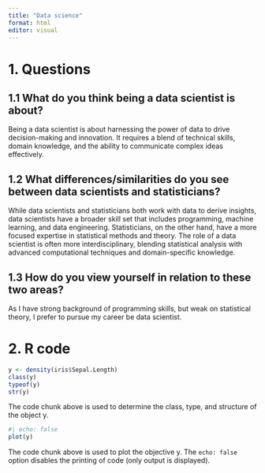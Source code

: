 ```yaml
---
title: "Data science"
format: html
editor: visual
---
```

# 1. Questions

## 1.1 What do you think being a data scientist is about?

Being a data scientist is about harnessing the power of data to drive decision-making and innovation. It requires a blend of technical skills, domain knowledge, and the ability to communicate complex ideas effectively.

## 1.2 What differences/similarities do you see between data scientists and statisticians?

While data scientists and statisticians both work with data to derive insights, data scientists have a broader skill set that includes programming, machine learning, and data engineering. Statisticians, on the other hand, have a more focused expertise in statistical methods and theory. The role of a data scientist is often more interdisciplinary, blending statistical analysis with advanced computational techniques and domain-specific knowledge.

## 1.3 How do you view yourself in relation to these two areas?

As I have strong background of programming skills, but weak on statistical theory, I prefer to pursue my career be data scientist.


# 2. R code

```r
y <- density(iris$Sepal.Length)
class(y)
typeof(y)
str(y)
```

The code chunk above is used to determine the class, type, and structure of the object y.

```r
#| echo: false
plot(y)
```

The code chunk above is used to plot the objective y.
The `echo: false` option disables the printing of code (only output is displayed).
